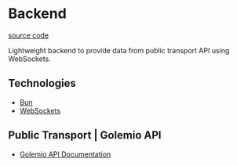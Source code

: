 # Backend

[source code](https://github.com/krystxf/metro-now/tree/feat/documentation/backend)

Lightweight backend to provide data from public transport API using WebSockets.

## Technologies

- [Bun](https://github.com/oven-sh/bun)
- [WebSockets](https://developer.mozilla.org/en-US/docs/Web/API/WebSockets_API)

## Public Transport | Golemio API

- [Golemio API Documentation](https://api.golemio.cz/pid/docs/openapi/#/%F0%9F%9A%8F%20PID%20Departure%20Boards/get_pid_departureboards)
